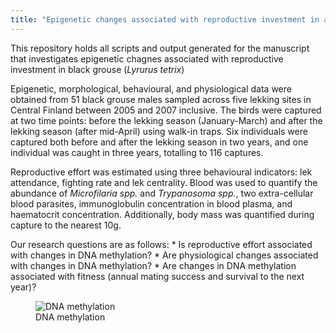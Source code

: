 ```yaml
---
title: "Epigenetic changes associated with reproductive investment in a lekking bird"
---
```


This repository holds all scripts and output generated for the manuscript that investigates epigenetic chagnes associated with reproductive investment in black grouse (*Lyrurus tetrix*)

Epigenetic, morphological, behavioural, and physiological data were obtained from 51 black grouse males sampled across five lekking sites in Central Finland between 2005 and 2007 inclusive. The birds were captured at two time points: before the lekking season (January-March) and after the lekking season (after mid-April) using walk-in traps. Six individuals were captured both before and after the lekking season in two years, and one individual was caught in three years, totalling to 116 captures. 

Reproductive effort was estimated using three behavioural indicators: lek attendance, fighting rate and lek centrality. Blood was used to quantify the abundance of *Microfilaria spp.* and *Trypanosoma spp.*, two extra-cellular blood parasites, immunoglobulin concentration in blood plasma, and haematocrit concentration. Additionally, body mass was quantified during capture to the nearest 10g. 

Our research questions are as follows:
* Is reproductive effort associated with changes in DNA methylation?
* Are physiological changes associated with changes in DNA methylation?
* Are changes in DNA methylation associated with fitness (annual mating success and survival to the next year)?

![DNA methylation](img/methylation.jpeg)
